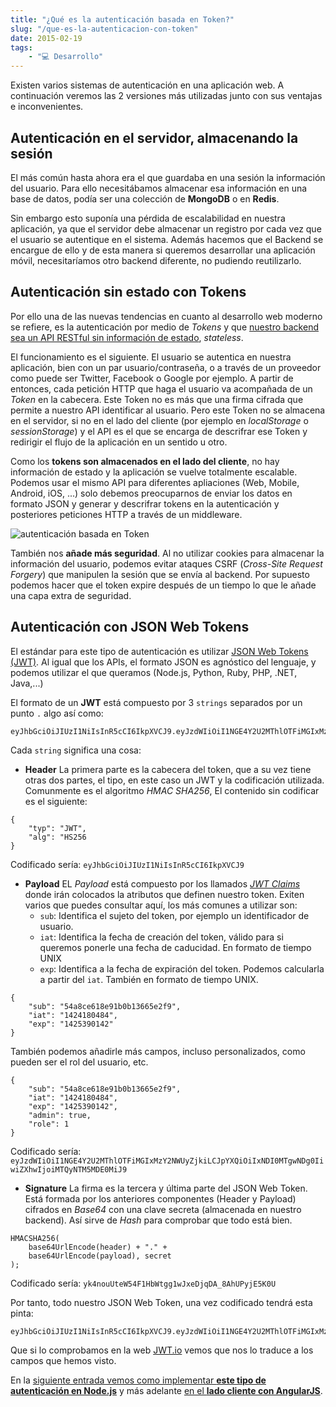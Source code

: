 ```yaml
---
title: "¿Qué es la autenticación basada en Token?"
slug: "/que-es-la-autenticacion-con-token"
date: 2015-02-19
tags: 
    - "💻 Desarrollo"
---
```

Existen varios sistemas de autenticación en una aplicación web. A continuación veremos las 2 versiones más utilizadas junto con sus ventajas e inconvenientes.

## Autenticación en el servidor, almacenando la sesión

El más común hasta ahora era el que guardaba en una sesión la información del usuario. Para ello necesitábamos almacenar esa información en una base de datos, podía ser una colección de <b>MongoDB</b> o en <b>Redis</b>.

Sin embargo esto suponía una pérdida de escalabilidad en nuestra aplicación, ya que el servidor debe almacenar un registro por cada vez que el usuario se autentique en el sistema. Además hacemos que el Backend se encargue de ello y de esta manera si queremos desarrollar una aplicación móvil, necesitaríamos otro backend diferente, no pudiendo reutilizarlo.

## Autenticación sin estado con Tokens

Por ello una de las nuevas tendencias en cuanto al desarrollo web moderno se refiere, es la autenticación por  medio de *Tokens* y que [nuestro backend sea un API RESTful sin información de estado](/como-implementar-una-api-rest-con-mongodb-node-js-usando-express-v4/), *stateless*.

El funcionamiento es el siguiente. El usuario se autentica en nuestra aplicación, bien con un par usuario/contraseña, o a través de un proveedor como puede ser Twitter, Facebook o Google por ejemplo. A partir de entonces, cada petición HTTP que haga el usuario va acompañada de un *Token* en la cabecera. Este Token no es más que una firma cifrada que permite a nuestro API identificar al usuario. Pero este Token no se almacena en el servidor, si no en el lado del cliente (por ejemplo en *localStorage* o *sessionStorage*) y el API es el que se encarga de descrifrar ese Token y redirigir el flujo de la aplicación en un sentido u otro.

Como los **tokens son almacenados en el lado del cliente**, no hay información de estado y la aplicación se vuelve totalmente escalable. Podemos usar el mismo API para diferentes apliaciones (Web, Mobile, Android, iOS, ...) solo debemos preocuparnos de enviar los datos en formato JSON y generar y descrifrar tokens en la autenticación y posteriores peticiones HTTP a través de un middleware.

![autenticación basada en Token](./autenticacion-basada-en-token.png)

También nos **añade más seguridad**. Al no utilizar cookies para almacenar la información del usuario, podemos evitar ataques CSRF (*Cross-Site Request Forgery*) que manipulen la sesión que se envía al backend. Por supuesto podemos hacer que el token expire después de un tiempo lo que le añade una capa extra de seguridad.

## Autenticación con JSON Web Tokens

El estándar para este tipo de autenticación es utilizar [JSON Web Tokens (JWT)](http://self-issued.info/docs/draft-ietf-oauth-json-web-token.html). Al igual que los APIs, el formato JSON es agnóstico del lenguaje, y podemos utilizar el que queramos (Node.js, Python, Ruby, PHP, .NET, Java,...) 

El formato de un **JWT** está compuesto por 3 `strings` separados por un punto `.` algo así como:
```
eyJhbGciOiJIUzI1NiIsInR5cCI6IkpXVCJ9.eyJzdWIiOiI1NGE4Y2U2MThlOTFiMGIxMzY2NWUyZjkiLCJpYXQiOiIxNDI0MTgwNDg0IiwiZXhwIjoiMTQyNTM5MDE0MiJ9.yk4nouUteW54F1HbWtgg1wJxeDjqDA_8AhUPyjE5K0U
```
Cada `string` significa una cosa:

- **Header**
La primera parte es la cabecera del token, que a su vez tiene otras dos partes, el tipo, en este caso un JWT y la codificación utilizada. Comunmente es el algoritmo *HMAC SHA256*, El contenido sin codificar es el siguiente:
```language-javascript
{
	"typ": "JWT",
    "alg": "HS256
}
```

Codificado sería: `eyJhbGciOiJIUzI1NiIsInR5cCI6IkpXVCJ9`

- **Payload**
EL *Payload* está compuesto por los llamados [*JWT Claims*](http://self-issued.info/docs/draft-ietf-oauth-json-web-token.html#RegisteredClaimName) donde irán colocados la atributos que definen nuestro token. Exiten varios que puedes consultar aquí, los más comunes a utilizar son:
	* `sub`: Identifica el sujeto del token, por ejemplo un identificador de usuario.
    * `iat`: Identifica la fecha de creación del token, válido para si queremos ponerle una fecha de caducidad. En formato de tiempo UNIX
    * `exp`: Identifica a la fecha de expiración del token. Podemos calcularla a partir del `iat`. También en formato de tiempo UNIX.
    
```language-javascript
{
	"sub": "54a8ce618e91b0b13665e2f9",
    "iat": "1424180484",
    "exp": "1425390142"
}
```
También podemos añadirle más campos, incluso personalizados, como pueden ser el rol del usuario, etc.

```language-javascript
{
	"sub": "54a8ce618e91b0b13665e2f9",
    "iat": "1424180484",
    "exp": "1425390142",
    "admin": true,
    "role": 1
}
```

Codificado sería: `eyJzdWIiOiI1NGE4Y2U2MThlOTFiMGIxMzY2NWUyZjkiLCJpYXQiOiIxNDI0MTgwNDg0IiwiZXhwIjoiMTQyNTM5MDE0MiJ9`
  
- **Signature**
La firma es la tercera y última parte del JSON Web Token. Está formada por los anteriores componentes (Header y Payload) cifrados en *Base64* con una clave secreta (almacenada en nuestro backend). Así sirve de *Hash* para comprobar que todo está bien.

```language-javascript
HMACSHA256(
	base64UrlEncode(header) + "." + 
    base64UrlEncode(payload), secret
);
```

Codificado sería: `yk4nouUteW54F1HbWtgg1wJxeDjqDA_8AhUPyjE5K0U`

Por tanto, todo nuestro JSON Web Token, una vez codificado tendrá esta pinta:
```
eyJhbGciOiJIUzI1NiIsInR5cCI6IkpXVCJ9.eyJzdWIiOiI1NGE4Y2U2MThlOTFiMGIxMzY2NWUyZjkiLCJpYXQiOiIxNDI0MTgwNDg0IiwiZXhwIjoiMTQyNTM5MDE0MiJ9.yk4nouUteW54F1HbWtgg1wJxeDjqDA_8AhUPyjE5K0U
```
Que si lo comprobamos en la web [JWT.io](http://jwt.io/) vemos que nos lo traduce a los campos que hemos visto.

En la [siguiente entrada vemos como implementar **este tipo de autenticación en Node.js**](/autenticacion-con-token-en-node-js/) y más adelante [en el **lado cliente con AngularJS**](/autenticacion-con-token-en-angularjs/).